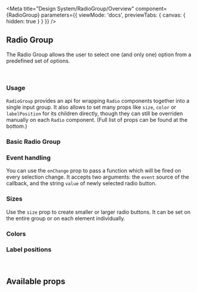 
<Meta
  title="Design System/RadioGroup/Overview"
  component={RadioGroup}
  parameters={{
    viewMode: 'docs',
    previewTabs: {
      canvas: { hidden: true }
    }
  }}
/>

## Radio Group

The Radio Group allows the user to select one (and only one) option from a predefined set of options.

<br />

### Usage

`RadioGroup` provides an api for wrapping `Radio` components together into a single input group. It also allows to set many props like `size`, `color` or `labelPosition` for its children directly, though they can still be overriden manually on each `Radio` component. (Full list of props can be found at the bottom.)

### Basic Radio Group

<Canvas>
  <Story id="design-system-radiogroup--default" />
</Canvas>

### Event handling

You can use the `onChange` prop to pass a function which will be fired on every selection change. It accepts two arguments: the `event` source of the callback, and the string `value`
of newly selected radio button.

### Sizes

Use the `size` prop to create smaller or larger radio buttons. It can be set on the entire group or on each element individually.

<Canvas>
  <Story id="design-system-radiogroup--sizes" />
</Canvas>

### Colors

<Canvas>
  <Story id="design-system-radiogroup--colors" />
</Canvas>

### Label positions

<Canvas>
  <Story id="design-system-radiogroup--label-positions" />
</Canvas>

<br />

## Available props

<ArgsTable of={RadioGroup} />
